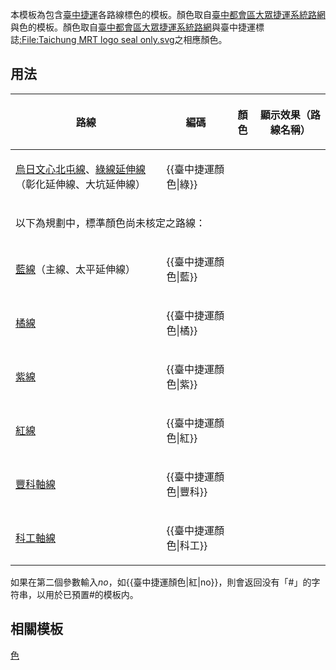 <noinclude>{{template doc page viewed directly}}</noinclude>
本模板為包含[[臺中捷運]]各路線標色的模板。顏色取自[http://tcrt.taichung.gov.tw/content/index.aspx?Parser=1,5,71 臺中都會區大眾捷運系統路網]與色的模板。顏色取自[http://tcrt.taichung.gov.tw/content/index.aspx?Parser=1,5,71 臺中都會區大眾捷運系統路網]與臺中捷運標誌[[:File:Taichung MRT logo seal only.svg]]之相應顏色。

== 用法 ==
{| class="wikitable"
|- 
! 路線 || 編碼 || 顏色 || 顯示效果（路線名稱）
|- 
| [[烏日文心北屯線]]、[[臺中捷運綠線|綠線延伸線]]（彰化延伸線、大坑延伸線） || <nowiki>{{臺中捷運顏色|</nowiki>綠<nowiki>}}</nowiki> || {{臺中捷運顏色|綠}} || {{colorbox|{{臺中捷運顏色|綠}}|border=none}}
|-  
! colspan=4 |以下為規劃中，標準顏色尚未核定之路線：
|- 
| [[臺中捷運藍線|藍線]]（主線、太平延伸線） || <nowiki>{{臺中捷運顏色|</nowiki>藍<nowiki>}}</nowiki> || {{臺中捷運顏色|藍}} || {{colorbox|{{臺中捷運顏色|藍}}|border=none}}
|- 
| [[台中捷運橘線|橘線]] || <nowiki>{{臺中捷運顏色|</nowiki>橘<nowiki>}}</nowiki> || {{臺中捷運顏色|橘}} || {{colorbox|{{臺中捷運顏色|橘}}|border=none}}
|-
| [[台中捷運紫線|紫線]] || <nowiki>{{臺中捷運顏色|</nowiki>紫<nowiki>}}</nowiki> || {{臺中捷運顏色|紫}} || {{colorbox|{{臺中捷運顏色|紫}}|border=none}}
|-
| [[台中捷運紅線|紅線]] || <nowiki>{{臺中捷運顏色|</nowiki>紅<nowiki>}}</nowiki> || {{臺中捷運顏色|紅}} || {{colorbox|{{臺中捷運顏色|紅}}|border=none}}
|-
| [[豐科軸線|豐科軸線]] || <nowiki>{{臺中捷運顏色|</nowiki>豐科<nowiki>}}</nowiki> || {{臺中捷運顏色|豐科}} || {{colorbox|{{臺中捷運顏色|豐科}}|border=none}}
|-
| [[科工軸線|科工軸線]] || <nowiki>{{臺中捷運顏色|</nowiki>科工<nowiki>}}</nowiki> || {{臺中捷運顏色|科工}} || {{colorbox|{{臺中捷運顏色|科工}}|border=none}}
|}
如果在第二個參數輸入''no''，如<nowiki>{{臺中捷運顏色|紅|no}}</nowiki>，則會返回没有「<nowiki>#</nowiki>」的字符串，以用於已預置<nowiki>#</nowiki>的模板内。

==相關模板==
{{bulleted list|
|[[Template:台北捷運顏色|台北捷運顏色]]
|[[Template:新北捷運顏色|新北捷運顏色]]
|[[Template:桃園捷運顏色|桃園捷運顏色]]
|[[Template:彰化捷運顏色|彰化捷運顏色]]
|[[Template:臺南捷運顏色|臺南捷運顏色]]
|[[Template:高雄捷運顏色|高雄捷運顏色]]
}}

<includeonly>
[[Category:台中捷運模板|色]]
</includeonly>
